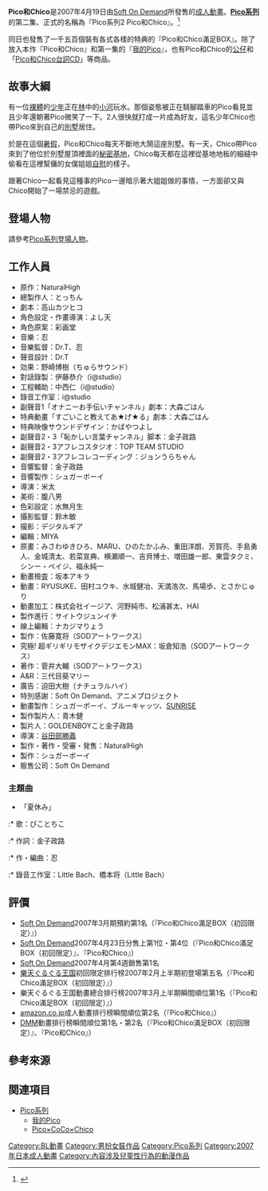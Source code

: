 {{Infobox animanga/Headerofja
|title= Pico和Chico
|image= 
|size= 
|caption= 
|japanese= ぴことちこ
|english= 
|kana= 
|romaji= Pico to Chico
|genre= [[BL_(和製英語)|BL]]
}}
{{Infobox animanga/OVA
|ONA= 
|標題= 
|原案= 
|原作= NATURALHIGH
|總導演= 
|導演= 谷田部勝義
|系列構成= 
|劇本= 高山カツヒコ
|人物原案= 彩画堂
|人物設定= よし天
|機械設定= 
|音樂=  忍
|音樂製作= 
|動畫製作= シュガーボーイ<br>スタジオブルーキャッツ
|製作= NATURALHIGH
|書籍= 
|出版商= 
|代理發行= [[Soft_On_Demand|Soft On Demand]]
|其他代理發行=
|網路= 
|發售日= 2007年4月19日
|開始= 
|結束= 
|話數= 1
|其他= 成人動畫
|版權= 
}}
{{Infobox animanga/Footerofja}}
'''Pico和Chico'''是2007年4月19日由[[Soft_On_Demand|Soft On Demand]]所發售的[[成人動畫|成人動畫]]。'''[[Pico系列|Pico系列]]'''的第二集、正式的名稱為『Pico系列2 Pico和Chico』。<ref>{{Cite web|title=Pico & Chico (OAV)|url=https://www.animenewsnetwork.com/encyclopedia/anime.php?id=8647|accessdate=2020-08-24|publisher=[[動畫新聞網|Anime News Network]]|archive-date=2020-09-12|archive-url=https://web.archive.org/web/20200912165533/https://www.animenewsnetwork.com/encyclopedia/anime.php?id=8647|dead-url=no}}</ref>

同日也發售了一千五百個裝有各式各樣的特典的『Pico和Chico滿足BOX』。除了放入本作『Pico和Chico』和第一集的『[[我的Pico|我的Pico]]』，也有Pico和Chico的[[手辦|公仔]]和「[[Pico和Chico台詞CD|Pico和Chico台詞CD]]」等商品。

== 故事大綱 ==
有一位[[裸體|裸體]]的[[少年|少年]]正在[[森林|林]]中的[[小河|小河]]玩水。那個姿態被正在騎腳踏車的Pico看見並且少年還朝著Pico微笑了一下。2人很快就打成一片成為好友，這名少年Chico也帶Pico來到自己的[[別墅|別墅]]居住。

於是在這個[[暑假|暑假]]，Pico和Chico每天不斷地大鬧這座別墅。有一天，Chico帶Pico來到了他位於別墅屋頂裡面的[[秘密基地|秘密基地]]，Chico每天都在這裡從基地地板的細縫中偷看在這裡幫傭的女僕姐姐[[自慰|自慰]]的樣子。

跟著Chico一起看見這種事的Pico一邊暗示著大姐姐做的事情，一方面卻又與Chico開始了一場禁忌的遊戲。

== 登場人物 ==
請參考[[Pico系列|Pico系列登場人物]]。

== 工作人員 ==
* 原作：NaturalHigh 
* 總製作人：とっちん
* 劇本：高山カツヒコ
* 角色設定・作畫導演：よし天
* 角色原案：彩画堂
* 音樂：忍
* 音樂監督：Dr.T、忍
* 聲音設計：Dr.T
* 効果：野崎博樹（ちゅらサウンド）
* 對話錄製：伊藤恭介（i@studio）
* 工程輔助：中西仁（i@studio）
* 錄音工作室：i@studio
* 副聲音1「オナニーお手伝いチャンネル」劇本：大森ごはん
* 特典動畫「すごいこと教えてあ★げ★る」劇本：大森ごはん
* 特典映像サウンドデザイン：かばやつよし
* 副聲音2・3「恥かしい言葉チャンネル」脚本：金子政路
* 副聲音2・3アフレコスタジオ：TOP TEAM STUDIO
* 副聲音2・3アフレコレコーディング：ジョンうらちゃん
* 音響監督：金子政路
* 音響製作：シュガーボーイ
* 導演：米太
* 美術：腹八男
* 色彩設定：水無月生
* 攝影監督：鈴木敏
* 撮影：デジタルギア
* 編輯：MIYA
* 原畫：みさわゆきひろ、MARU、ひのたかふみ、重田洋朗、芳賀亮、手島勇人、金城清太、若菜宣典、横瀬順一、吉貝博士、増田雄一郎、東雲タクミ、シンー・ペイジ、福永純一
* 動畫檢査：坂本アキラ
* 動畫：RYUSUKE、田村ユウキ、水城健冶、天満浩次、馬場歩、とさかじゅり
* 動畫加工：株式会社イージア、河野純市、松浦甚太、HAI
* 製作進行：サイトウジュンイチ
* 線上編輯：ナカジマりょう
* 製作：佐藤寛将（SODアートワークス）
* 究極! 超ギリギリモザイクデジエモンMAX：坂倉知浩（SODアートワークス）
* 著作：菅井大輔（SODアートワークス）
* A&R：三代目葵マリー
* 廣告：迫田大樹（ナチュラルハイ）
* 特別感謝：Soft On Demand、アニメプロジェクト
* 動畫製作：シュガーボーイ、ブルーキャッツ、[[日昇動畫|SUNRISE]]
* 製作製片人：青木健
* 製片人：GOLDENBOYこと金子政路
* 導演：[[谷田部勝義|谷田部勝義]]
* 製作・著作・受審・発售：NaturalHigh 
* 製作：シュガーボーイ
* 販售公司：Soft On Demand

=== 主題曲 ===
*「夏休み」
:* 歌：ぴことちこ
:* 作詞：金子政路
:* 作・編曲：忍
:* 錄音工作室：Little Bach、橋本将（Little Bach）

== 評價 ==
* [[Soft_On_Demand|Soft On Demand]]2007年3月期預約第1名（『Pico和Chico滿足BOX（初回限定）』）
* [[Soft_On_Demand|Soft On Demand]]2007年4月23日分售上第1位・第4位（『Pico和Chico滿足BOX（初回限定）』、『Pico和Chico』）
* [[Soft_On_Demand|Soft On Demand]]2007年4月第4週銷售第1名
* [[樂天_(Rakuten)|樂天]][[ぐるぐる王国|ぐるぐる王国]]初回限定排行榜2007年2月上半期初登場第五名（『Pico和Chico滿足BOX（初回限定）』）
* 樂天ぐるぐる王国動畫總合排行榜2007年3月上半期瞬間順位第1名（『Pico和Chico滿足BOX（初回限定）』）
* [[amazon.co.jp|amazon.co.jp]]成人動畫排行榜瞬間順位第2名（『Pico和Chico』）
* [[DMM|DMM]]動畫排行榜瞬間順位第1名・第2名（『Pico和Chico滿足BOX（初回限定）』、『Pico和Chico』）

==參考來源==
{{reflist}}

== 関連項目 ==
* [[Pico系列|Pico系列]]
** [[我的Pico|我的Pico]]
**[[Pico×CoCo×Chico|Pico×CoCo×Chico]]

[[Category:BL動畫|Category:BL動畫]]
[[Category:男扮女裝作品|Category:男扮女裝作品]]
[[Category:Pico系列|Category:Pico系列]]
[[Category:2007年日本成人動畫|Category:2007年日本成人動畫]]
[[Category:內容涉及兒童性行為的動漫作品|Category:內容涉及兒童性行為的動漫作品]]